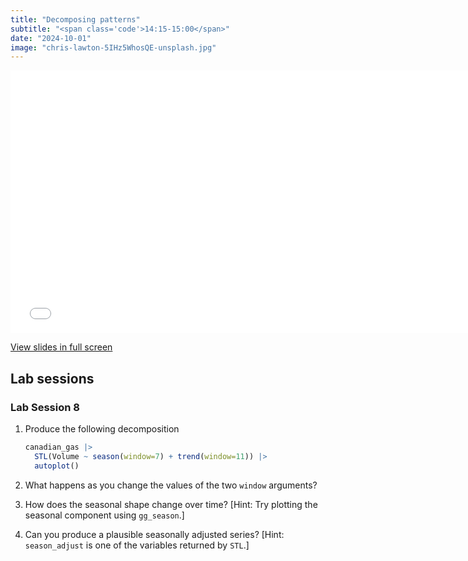 ```yaml
---
title: "Decomposing patterns"
subtitle: "<span class='code'>14:15-15:00</span>"
date: "2024-10-01"
image: "chris-lawton-5IHz5WhosQE-unsplash.jpg"
---
```


<!-- Materials will be distributed sooner to the event. -->

```{=html}
<embed src="../../materials/04_decomposition.pdf" type="application/pdf" width="750px" height="420px">
```

[View slides in full screen](../../materials/04_decomposition.pdf)

## Lab sessions

### Lab Session 8

1. Produce the following decomposition

    ```r
    canadian_gas |>
      STL(Volume ~ season(window=7) + trend(window=11)) |>
      autoplot()
    ```

2. What happens as you change the values of the two `window` arguments?

3. How does the seasonal shape change over time? [Hint: Try plotting the seasonal component using `gg_season`.]

4. Can you produce a plausible seasonally adjusted series? [Hint: `season_adjust` is one of the variables returned by `STL`.]
